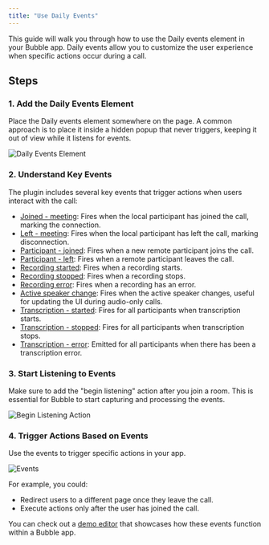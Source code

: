 ```yaml
---
title: "Use Daily Events"
---
```



This guide will walk you through how to use the Daily events element in your Bubble app. Daily events allow you to customize the user experience when specific actions occur during a call.

## Steps

### 1. Add the Daily Events Element

Place the Daily events element somewhere on the page. A common approach is to place it inside a hidden popup that never triggers, keeping it out of view while it listens for events.

![Daily Events Element](https://res.cloudinary.com/dpfmaccxx/image/upload/v1726156453/CleanShot_2024-09-12_at_11.51.51_2x_bvxvxx.png)

### 2. Understand Key Events

The plugin includes several key events that trigger actions when users interact with the call:

- [Joined - meeting](https://docs.daily.co/reference/daily-js/events/meeting-events#joined-meeting): Fires when the local participant has joined the call, marking the connection.
- [Left - meeting](https://docs.daily.co/reference/daily-js/events/meeting-events#left-meeting): Fires when the local participant has left the call, marking disconnection.
- [Participant - joined](https://docs.daily.co/reference/daily-js/events/participant-events#participant-joined): Fires when a new remote participant joins the call.
- [Participant - left](https://docs.daily.co/reference/daily-js/events/participant-events#participant-left): Fires when a remote participant leaves the call.
- [Recording started](https://docs.daily.co/reference/daily-js/events/recording-events#recording-started): Fires when a recording starts.
- [Recording stopped](https://docs.daily.co/reference/daily-js/events/recording-events#recording-stopped): Fires when a recording stops.
- [Recording error](https://docs.daily.co/reference/daily-js/events/recording-events#recording-error): Fires when a recording has an error.
- [Active speaker change](https://docs.daily.co/reference/daily-js/events/meeting-events#active-speaker-change): Fires when the active speaker changes, useful for updating the UI during audio-only calls.
- [Transcription - started](/bubble/daily/plugin-reference/elements/daily-events#plus-events): Fires for all participants when transcription starts.
- [Transcription - stopped](bubble/daily/plugin-reference/elements/daily-events#plus-events): Fires for all participants when transcription stops.
- [Transcription - error](bubble/daily/plugin-reference/elements/daily-events#plus-events): Emitted for all participants when there has been a transcription error.

### 3. Start Listening to Events

Make sure to add the "begin listening" action after you join a room. This is essential for Bubble to start capturing and processing the events.

![Begin Listening Action](https://res.cloudinary.com/dpfmaccxx/image/upload/v1726156452/CleanShot_2024-09-12_at_11.47.13_2x_s3tue7.png)

### 4. Trigger Actions Based on Events

Use the events to trigger specific actions in your app.

![Events](https://res.cloudinary.com/dpfmaccxx/image/upload/v1726156453/CleanShot_2024-09-12_at_11.50.46_2x_ktxqpf.png)

For example, you could:

- Redirect users to a different page once they leave the call.
- Execute actions only after the user has joined the call.

You can check out a [demo editor](https://bubble.io/page?type=page&name=left_meeting_bdk&id=nocodevideodemos&tab=tabs-2) that showcases how these events function within a Bubble app.

<dailyBubbleFooter />
